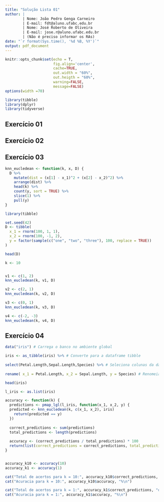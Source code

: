 ```yaml
---
title: "Solução Lista 01"
author: |
        | Nome: João Pedro Genga Carneiro
        | E-mail: fdt@aluno.ufabc.edu.br
        | Nome: José Roberto de Oliveira
        | E-mail: jose.r@aluno.ufabc.edu.br
        | (Não é preciso informar os RAs)
date: "`r format(Sys.time(), '%d %B, %Y')`"
output: pdf_document
---
```


```r
knitr::opts_chunk$set(echo = T,
                      fig.align='center',
                      cache=TRUE,
                      out.width = "60%",
                      out.heigth = "60%",
                      warning=FALSE,
                      message=FALSE)
options(width =70)

library(tibble)
library(dplyr)
library(tidyverse)
```

## Exercício 01


## Exercício 02


## Exercício 03

``` r

knn_eucledean <- function(k, x, D) {
  D %>%
    mutate(dist = (x[1] - x_1)^2 + (x[2] - x_2)^2) %>%
    arrange(dist) %>%
    head(k) %>%
    count(y, sort = TRUE) %>%
    slice(1) %>%
    pull(y)
}

library(tibble)

set.seed(42)
D <- tibble(
  x_1 = rnorm(100, 1, 1),
  x_2 = rnorm(100, -1, 2),
  y = factor(sample(c("one", "two", "three"), 100, replace = TRUE))
)

head(D)
```
``` r
k <- 10


v1 <- c(1, 2)
knn_eucledean(k, v1, D)

v2 <- c(2, 1)
knn_eucledean(k, v2, D)

v3 <- c(0, 1)
knn_eucledean(k, v3, D)

v4 <- c(-2, -3)
knn_eucledean(k, v4, D)
```

## Exercício 04

``` r
data("iris") # Carrega o banco no ambiente global

iris <- as_tibble(iris) %>% # Converte para a dataframe tibble
  
select(Petal.Length,Sepal.Length,Species) %>% # Seleciona colunas da dataframe
  
rename( x_1 = Petal.Length, x_2 = Sepal.Length, y = Species) # Renomeia as colunas

head(iris)
```
```r
l_iris <- as.list(iris)

accuracy <- function(k) {
  predictions <- pmap_lgl(l_iris, function(x_1, x_2, y) {
  predicted <- knn_eucledean(k, c(x_1, x_2), iris)
    return(predicted == y)
  })
  
  correct_predictions <- sum(predictions)
  total_predictions <- length(predictions)
  
  accuracy <- (correct_predictions / total_predictions) * 100
  return(list(correct_predictions = correct_predictions, total_predictions = total_predictions, accuracy = accuracy))
}


accuracy_k10 <- accuracy(10)
accuracy_k1 <- accuracy(1)

cat("Total de acertos para k = 10:", accuracy_k10$correct_predictions, "de", accuracy_k10$total_predictions ,"ocorrencias \n")
cat("Acuracia para k = 10:", accuracy_k10$accuracy, "%\n")

cat("Total de acertos para k = 1:", accuracy_k1$correct_predictions, "de", accuracy_k1$total_predictions ,"ocorrencias \n")
cat("Acuracia para k = 1:", accuracy_k1$accuracy, "%\n")
```